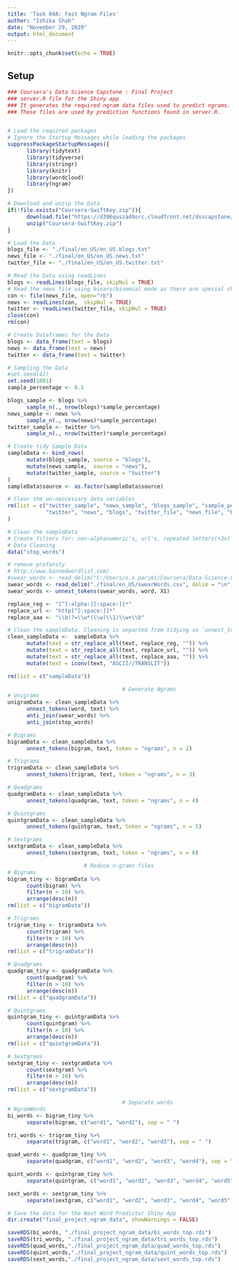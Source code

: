 ---
title: 'Task 04A: Fast Ngram Files'
author: "Ishika Shah"
date: "November 29, 2020"
output: html_document
---

```{r setup, include=FALSE}
knitr::opts_chunk$set(echo = TRUE)
```

## Setup
```{r}
### Coursera's Data Science Capstone : Final Project
### server.R file for the Shiny app
### It generates the required ngram data files used to predict ngrams.
### These files are used by prediction functions found in server.R.


# Load the required packages
# Ignore the Startup Messages while loading the packages
suppressPackageStartupMessages({
      library(tidytext)
      library(tidyverse)
      library(stringr)
      library(knitr)
      library(wordcloud)
      library(ngram)
})

# Download and unzip the Data
if(!file.exists("Coursera-SwiftKey.zip")){
      download.file("https://d396qusza40orc.cloudfront.net/dsscapstone/dataset/Coursera-SwiftKey.zip", "Coursera-SwiftKey.zip")
      unzip("Coursera-SwiftKey.zip")
}

# Load the Data
blogs_file <- "./final/en_US/en_US.blogs.txt"
news_file <- "./final/en_US/en_US.news.txt"
twitter_file <- "./final/en_US/en_US.twitter.txt"

# Read the Data using readLines
blogs <- readLines(blogs_file, skipNul = TRUE)
# Read the news file using binary/binomial mode as there are special characters in the text
con <- file(news_file, open="rb")
news <- readLines(con,  skipNul = TRUE)
twitter <- readLines(twitter_file, skipNul = TRUE)
close(con)
rm(con)

# Create Dataframes for the Data
blogs <- data_frame(text = blogs)
news <- data_frame(text = news)
twitter <- data_frame(text = twitter)

# Sampling the Data
#set.seed(42)
set.seed(1001)
sample_percentage <- 0.1

blogs_sample <- blogs %>%
      sample_n(., nrow(blogs)*sample_percentage)
news_sample <- news %>%
      sample_n(., nrow(news)*sample_percentage)
twitter_sample <- twitter %>%
      sample_n(., nrow(twitter)*sample_percentage)

# Create tidy Sample Data
sampleData <- bind_rows(
      mutate(blogs_sample, source = "blogs"),
      mutate(news_sample,  source = "news"),
      mutate(twitter_sample, source = "twitter")
)
sampleData$source <- as.factor(sampleData$source)

# Clear the un-neccessary data variables
rm(list = c("twitter_sample", "news_sample", "blogs_sample", "sample_percentage",
            "twitter", "news", "blogs", "twitter_file", "news_file", "blogs_file")
)

# Clean the sampleData
# Create filters for: non-alphanumeric's, url's, repeated letters(+3x)
# Data Cleaning
data("stop_words")

# remove profanity
# http://www.bannedwordlist.com/
#swear_words <- read_delim("C:/Users/s.x.parimi/Coursera/Data-Science-Capstone-Milestone-Report/final/en_US/swearWords.csv", delim = "\n", col_names = FALSE)
swear_words <- read_delim("./final/en_US/swearWords.csv", delim = "\n", col_names = FALSE)
swear_words <- unnest_tokens(swear_words, word, X1)

replace_reg <- "[^[:alpha:][:space:]]*"
replace_url <- "http[^[:space:]]*"
replace_aaa <- "\\b(?=\\w*(\\w)\\1)\\w+\\b"

# Clean the sampleData. Cleaning is separted from tidying so `unnest_tokens` function can be used for words, and ngrams.
clean_sampleData <-  sampleData %>%
      mutate(text = str_replace_all(text, replace_reg, "")) %>%
      mutate(text = str_replace_all(text, replace_url, "")) %>%
      mutate(text = str_replace_all(text, replace_aaa, "")) %>%
      mutate(text = iconv(text, "ASCII//TRANSLIT"))

rm(list = c("sampleData"))

                                    # Generate Ngrams
# Unigrams
unigramData <- clean_sampleData %>%
      unnest_tokens(word, text) %>%
      anti_join(swear_words) %>%
      anti_join(stop_words)

# Bigrams
bigramData <- clean_sampleData %>%
      unnest_tokens(bigram, text, token = "ngrams", n = 2)

# Trigrams
trigramData <- clean_sampleData %>%
      unnest_tokens(trigram, text, token = "ngrams", n = 3)

# Quadgrams
quadgramData <- clean_sampleData %>%
      unnest_tokens(quadgram, text, token = "ngrams", n = 4)

# Quintgrams
quintgramData <- clean_sampleData %>%
      unnest_tokens(quintgram, text, token = "ngrams", n = 5)

# Sextgrams
sextgramData <- clean_sampleData %>%
      unnest_tokens(sextgram, text, token = "ngrams", n = 6)

                        # Reduce n-grams files
# Bigrams
bigram_tiny <- bigramData %>%
      count(bigram) %>%
      filter(n > 10) %>%
      arrange(desc(n))
rm(list = c("bigramData"))

# Trigrams
trigram_tiny <- trigramData %>%
      count(trigram) %>%
      filter(n > 10) %>%
      arrange(desc(n))
rm(list = c("trigramData"))

# Quadgrams
quadgram_tiny <- quadgramData %>%
      count(quadgram) %>%
      filter(n > 10) %>%
      arrange(desc(n))
rm(list = c("quadgramData"))

# Quintgrams
quintgram_tiny <- quintgramData %>%
      count(quintgram) %>%
      filter(n > 10) %>%
      arrange(desc(n))
rm(list = c("quintgramData"))

# Sextgrams
sextgram_tiny <- sextgramData %>%
      count(sextgram) %>%
      filter(n > 10) %>%
      arrange(desc(n))
rm(list = c("sextgramData"))

                                    # Separate words
# NgramWords
bi_words <- bigram_tiny %>%
      separate(bigram, c("word1", "word2"), sep = " ")

tri_words <- trigram_tiny %>%
      separate(trigram, c("word1", "word2", "word3"), sep = " ")

quad_words <- quadgram_tiny %>%
      separate(quadgram, c("word1", "word2", "word3", "word4"), sep = " ")

quint_words <- quintgram_tiny %>%
      separate(quintgram, c("word1", "word2", "word3", "word4", "word5"), sep = " ")

sext_words <- sextgram_tiny %>%
      separate(sextgram, c("word1", "word2", "word3", "word4", "word5", "word6"), sep = " ")

# Save the data for the Next Word Predictor Shiny App
dir.create("final_project_ngram_data", showWarnings = FALSE)

saveRDS(bi_words, "./final_project_ngram_data/bi_words_top.rds")
saveRDS(tri_words, "./final_project_ngram_data/tri_words_top.rds")
saveRDS(quad_words,"./final_project_ngram_data/quad_words_top.rds")
saveRDS(quint_words,"./final_project_ngram_data/quint_words_top.rds")
saveRDS(sext_words,"./final_project_ngram_data/sext_words_top.rds")
```